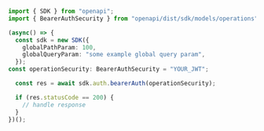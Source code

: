 ```typescript showLineNumbers copy filename="Bearer Auth usage example"
import { SDK } from "openapi";
import { BearerAuthSecurity } from "openapi/dist/sdk/models/operations";

(async() => {
  const sdk = new SDK({
    globalPathParam: 100,
    globalQueryParam: "some example global query param",
  });
const operationSecurity: BearerAuthSecurity = "YOUR_JWT";

  const res = await sdk.auth.bearerAuth(operationSecurity);

  if (res.statusCode == 200) {
    // handle response
  }
})();
```
